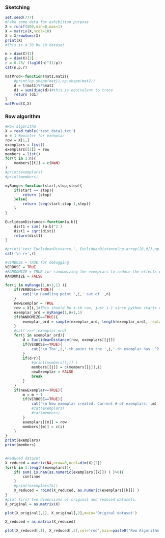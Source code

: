 ### Sketching
```r
set.seed(777)
#Fake some data for exhibition purpose
X = runif(500,min=0,max=1)
X = matrix(X,ncol=10)
X = X/rowSums(X)
print(X)
#This is a 50 by 10 dataset
```
```r
n = dim(X)[1]
p = dim(X)[2]
r = 0.25/ (log10(n)^(1/p))
cat(n,p,r)
```

```r
matProd<-function(mat1,mat2){
    #print(np.shape(mat1),np.shape(mat2))
    d = t(mat1)%*%mat2
    d1 = sum(diag(d))#this is equivalent to trace
    return (d1)
}
matProd(X,X)
```
### Row algorithm
```r
#Row algorithm
X = read.table('test_data1.txt')
m = 1 #pointer for exemplar
row = X[1,]
exemplars = list()
exemplars[[1]] = row
members = list()
for(t in 1:n){
    members[[t]] = c(NaN)
}
#print(exemplars)
#print(members)

myRange<-function(start,stop,step){
    if(start == stop){
        return (stop)
    }else{
        return (seq(start,stop-1,step))
    }
}

EuclideanDistance<-function(a,b){
    dist1 = sum( (a-b)^2 )
    dist1 = sqrt(dist1)
    return(dist1)
}

#print('test EuclideanDistance,', EuclideanDistance(np.array([0,0]),np.array([1,2])))
cat('\n r=',r)

#VERBOSE = TRUE for debugging
VERBOSE = TRUE
#RANDOMIZE = TRUE for randomizing the exemplars to reduce the effects of data ordering that the Leader algorithm is subject to.
RANDOMIZE = FALSE

for(i in myRange(1,n+1,1) ){
    if(VERBOSE==TRUE){
        cat('\n Handling point ',i,' out of ',n)
    }
    newExemplar = TRUE
    row = X[i,]#This should be i-th row, just i-1 since python starts counting from 0-th row.
    exemplar_ord = myRange(1,m+1,1)
    if(RANDOMIZE==TRUE){
        exemplar_ord = sample(exemplar_ord, length(exemplar_ord), replace = FALSE, prob = NULL)
    }
    #cat('>>>',exemplar_ord)
    for(j in exemplar_ord){
        d = EuclideanDistance(row, exemplars[[j]])
        if(VERBOSE==TRUE){
            cat('\n The',i,'-th point to the ',j,'-th exemplar has L^2 distance', d)
        }
        if(d<r){
            #print(members[[j]] )
            members[[j]] = c(members[[j]],i)
            newExemplar = FALSE
            break
        }
    }
    if(newExemplar==TRUE){
        m = m + 1
        if(VERBOSE==TRUE){       
            cat('\n New exemplar created. Current # of exemplars:',m)
            #cat(exemplars)
            #cat(members)
        }
        exemplars[[m]] = row
        members[[m]] = c(i)
    }
}        
print(exemplars)
print(members)
            
```
```r
#Reduced dataset
X_reduced = matrix(NA,nrow=0,ncol=dim(X)[2])
for(k in 1:length(exemplars)){
    if( sum( is.nan(as.numeric(exemplars[[k]]) ) )>0){
        continue
    }
    #print(exemplars[k])
    X_reduced = rbind(X_reduced, as.numeric(exemplars[[k]]) )
}    
#plot first two dimensions of original and reduced datasets.
X_original = as.matrix(X)

plot(X_original[,1], X_original[,2],main='Original dataset')

X_reduced = as.matrix(X_reduced)

plot(X_reduced[,1], X_reduced[,2],col='red',main=paste0('Row Algorithm processed dataset, r=',r))
```

